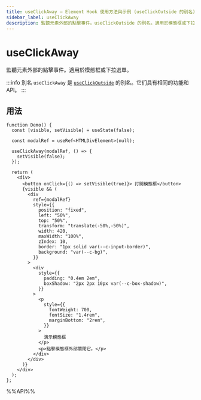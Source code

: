 ```yaml
---
title: useClickAway – Element Hook 使用方法與示例 (useClickOutside 的別名)
sidebar_label: useClickAway
description: 監聽元素外部的點擊事件。useClickOutside 的別名。適用於模態框或下拉選單。學習使用模式、最佳實踐和 React 開發者的代碼示例。
---
```

# useClickAway

監聽元素外部的點擊事件。適用於模態框或下拉選單。

:::info 別名
`useClickAway` 是 [`useClickOutside`](/zh-Hans/element/useClickOutside) 的別名。它们具有相同的功能和 API。
:::

## 用法

```tsx live
function Demo() {
  const [visible, setVisible] = useState(false);

  const modalRef = useRef<HTMLDivElement>(null);

  useClickAway(modalRef, () => {
    setVisible(false);
  });

  return (
    <div>
      <button onClick={() => setVisible(true)}> 打開模態框</button>
      {visible && (
        <div
          ref={modalRef}
          style={{
            position: "fixed",
            left: "50%",
            top: "50%",
            transform: "translate(-50%,-50%)",
            width: 420,
            maxWidth: "100%",
            zIndex: 10,
            border: "1px solid var(--c-input-border)",
            background: "var(--c-bg)",
          }}
        >
          <div
            style={{
              padding: "0.4em 2em",
              boxShadow: "2px 2px 10px var(--c-box-shadow)",
            }}
          >
            <p
              style={{
                fontWeight: 700,
                fontSize: "1.4rem",
                marginBottom: "2rem",
              }}
            >
              演示模態框
            </p>
            <p>點擊模態框外部關閉它。</p>
          </div>
        </div>
      )}
    </div>
  );
};

```

%%API%%
